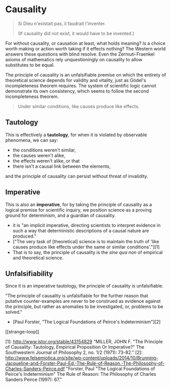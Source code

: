 # Causality

> Si Dieu n'existait pas, il faudrait l'inventer.
>
> (If causality did not exist, it would have to be invented.)

For without causality, or causation at least, what holds meaning? Is a choice worth making or action worth taking if it effects nothing? The Western world answers these questions with blind resolve. Even the Zermuti-Fraenkel axioms of mathematics rely unquestioningly on causality to allow substitutes to be equal.

The principle of causality is an unfalsifiable premise on which the entirety of theoretical science depends for validity and vitality, just as Gödel's incompleteness theorem requires. The system of scientific logic cannot demonstrate its own consistency, which seems to follow the second incompleteness theorem.

> Under similar conditions, like causes produce like effects.

## Tautology

This is effectively a **tautology**, for when it is violated by observable phenomena, we can say:

- the conditions weren't similar,
- the causes weren't alike,
- the effects weren't alike, or that
- there isn't a causal link between the elements,

and the principle of causality can persist without threat of invalidity.

## Imperative

This is also an **imperative**, for by taking the principle of causality as a logical premise for scientific inquiry, we position science as a proving ground for determinism, and a guardian of causality.

- it is "an implicit imperative, directing scientists to interpret evidence in such a way that deterministic descriptions of a causal nature are produced."
- ["The very task of [theoretical] science is to maintain the truth of 'like causes produce like effects under the same or similar conditions'."][1]
- That is to say, the principle of causality is the _sine qua non_ of empirical and theoretical science.

## Unfalsifiability

Since it is an imperative tautology, the principle of causality is unfalsifiable.

"The principle of causality is unfalsifiable for the further reason that putative counter-examples are never to be construed as evidence against the principle, but rather as anomalies to be investigated, or, problems to be solved."

- [Paul Forster, "The Logical Foundations of Peirce's Indeterminism"][2]

[[strange-loop]]

[1]: http://www.jstor.org/stable/43154829 "MILLER, JOHN F. "The Principle of Causality: Tautology, Empirical Proposition Or Imperative?" The Southwestern Journal of Philosophy 2, no. 1/2 (1971): 73-82."
[2]: http://www.felsemiotica.org/site/wp-content/uploads/2014/10/Brunning-Jacqueline-and-Forster-Paul-Ed.-The-Rule-of-Reason.-The-Philosophy-of-Charles-Sanders-Peirce.pdf "Forster, Paul "The Logical Foundations of Peirce's Indeterminism" The Rule of Reason: The Philosophy of Charles Sanders Peirce (1997): 67."

